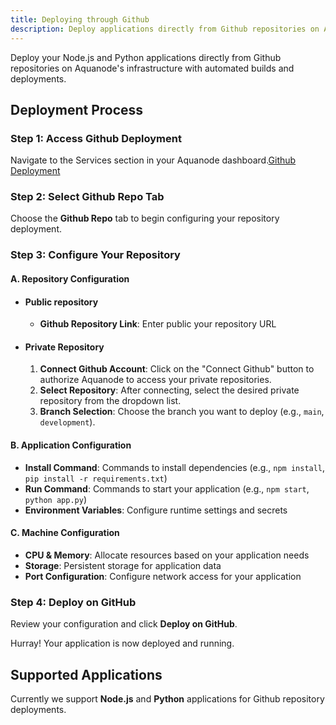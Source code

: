 ```yaml
---
title: Deploying through Github
description: Deploy applications directly from Github repositories on Aquanode
---
```


Deploy your Node.js and Python applications directly from Github repositories on Aquanode's infrastructure with automated builds and deployments.

## Deployment Process

### Step 1: Access Github Deployment

Navigate to the Services section in your Aquanode dashboard.[Github Deployment](https://console.aquanode.io/workloads/services/github)

### Step 2: Select Github Repo Tab

Choose the **Github Repo** tab to begin configuring your repository deployment.

### Step 3: Configure Your Repository

#### A. Repository Configuration

- #### Public repository 
  - **Github Repository Link**: Enter public your repository URL

- #### Private Repository
  1. **Connect Github Account**: Click on the "Connect Github" button to authorize Aquanode to access your private repositories.
  2. **Select Repository**: After connecting, select the desired private repository from the dropdown list.
  3. **Branch Selection**: Choose the branch you want to deploy (e.g., `main`, `development`).

#### B. Application Configuration

- **Install Command**: Commands to install dependencies (e.g., `npm install`, `pip install -r requirements.txt`)
- **Run Command**: Commands to start your application (e.g., `npm start`, `python app.py`)
- **Environment Variables**: Configure runtime settings and secrets

#### C. Machine Configuration

- **CPU & Memory**: Allocate resources based on your application needs
- **Storage**: Persistent storage for application data
- **Port Configuration**: Configure network access for your application

### Step 4: Deploy on GitHub

Review your configuration and click **Deploy on GitHub**.

Hurray! Your application is now deployed and running.

## Supported Applications

Currently we support **Node.js** and **Python** applications for Github repository deployments.